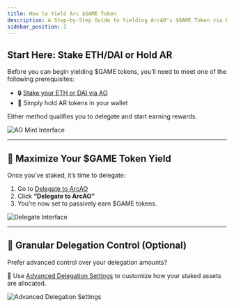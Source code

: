 ```yaml
---
title: How to Yield Arc $GAME Token
description: A Step-by-Step Guide to Yielding ArcAO's $GAME Token via ETH/DAI Delegation
sidebar_position: 2
---
```



## Start Here: Stake ETH/DAI or Hold AR

Before you can begin yielding $GAME tokens, you’ll need to meet one of the following prerequisites:

- 🔒 <a href={AO.mint} target="_blank">Stake your ETH or DAI via AO</a>  
- 💎 Simply hold AR tokens in your wallet

Either method qualifies you to delegate and start earning rewards.

![AO Mint Interface](/img/docs/ao-mint.png)

---

## 🚀 Maximize Your $GAME Token Yield

Once you've staked, it’s time to delegate:

1. Go to <a href={ARCAO.delegate} target="_blank">Delegate to ArcAO</a>  
2. Click **“Delegate to ArcAO”**  
3. You’re now set to passively earn $GAME tokens.

![Delegate Interface](/img/docs/delegate.png)

---

## 🎯 Granular Delegation Control (Optional)

Prefer advanced control over your delegation amounts?

🔧 Use <a href={AO.delegate} target="_blank">Advanced Delegation Settings</a> to customize how your staked assets are allocated.

![Advanced Delegation Settings](/img/docs/ao-delegate.png)

